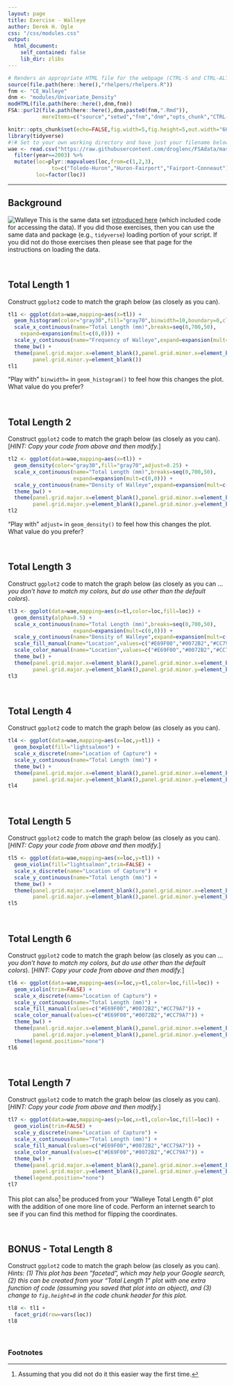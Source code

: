 ```yaml
---
layout: page
title: Exercise - Walleye
author: Derek H. Ogle
css: "/css/modules.css"
output:
  html_document:
    self_contained: false
    lib_dir: zlibs
---
```


```r
# Renders an appropriate HTML file for the webpage (CTRL-S and CTRL-ALT-C)
source(file.path(here::here(),"rhelpers/rhelpers.R"))
fnm <- "CE_Walleye"
dnm <- "modules/Univariate_Density"
modHTML(file.path(here::here(),dnm,fnm))
FSA::purl2(file.path(here::here(),dnm,paste0(fnm,".Rmd")),
           moreItems=c("source","setwd","fnm","dnm","opts_chunk","CTRL-S"))
```
```r
knitr::opts_chunk$set(echo=FALSE,fig.width=5,fig.height=5,out.width="60%")
library(tidyverse)
#!# Set to your own working directory and have just your filename below.
wae <- read.csv("https://raw.githubusercontent.com/droglenc/FSAdata/master/data-raw/WalleyeErie2.csv") %>%
  filter(year==2003) %>%
  mutate(loc=plyr::mapvalues(loc,from=c(1,2,3),
              to=c("Toledo-Huron","Huron-Fairport","Fairport-Conneaut")),
         loc=factor(loc))
```

----

## Background
<img src="../zimgs/Walleye.jpg" alt="Walleye" class="img-right">
This is the same data set [introduced here](../Intro2/CE_Walleye.html) (which included code for accessing the data). If you did those exercises, then you can use the same data and package (e.g., `tidyverse`) loading portion of your script. If you did not do those exercises then please see that page for the instructions on loading the data.

&nbsp;


## Total Length 1
Construct `ggplot2` code to match the graph below (as closely as you can).

```r
tl1 <- ggplot(data=wae,mapping=aes(x=tl)) +
  geom_histogram(color="gray30",fill="gray70",binwidth=10,boundary=0,closed="left") +
  scale_x_continuous(name="Total Length (mm)",breaks=seq(0,700,50),
    expand=expansion(mult=c(0,0))) +
  scale_y_continuous(name="Frequency of Walleye",expand=expansion(mult=c(0,0.05))) +
  theme_bw() +  
  theme(panel.grid.major.x=element_blank(),panel.grid.minor.x=element_blank(),
        panel.grid.minor.y=element_blank())
tl1
```

"Play with" `binwidth=` in `geom_histogram()` to feel how this changes the plot. What value do you prefer?

&nbsp;

## Total Length 2
Construct `ggplot2` code to match the graph below (as closely as you can). [*HINT: Copy your code from above and then modify.*]

```r
tl2 <- ggplot(data=wae,mapping=aes(x=tl)) +
  geom_density(color="gray30",fill="gray70",adjust=0.25) +
  scale_x_continuous(name="Total Length (mm)",breaks=seq(0,700,50),
                     expand=expansion(mult=c(0,0))) +
  scale_y_continuous(name="Density of Walleye",expand=expansion(mult=c(0,0.05))) +
  theme_bw() +  
  theme(panel.grid.major.x=element_blank(),panel.grid.minor.x=element_blank(),
        panel.grid.major.y=element_blank(),panel.grid.minor.y=element_blank())
tl2
```

"Play with" `adjust=` in `geom_density()` to feel how this changes the plot. What value do you prefer?

&nbsp;

## Total Length 3
Construct `ggplot2` code to match the graph below (as closely as you can ... *you don't have to match my colors, but do use other than the default colors*).

```r
tl3 <- ggplot(data=wae,mapping=aes(x=tl,color=loc,fill=loc)) +
  geom_density(alpha=0.5) +
  scale_x_continuous(name="Total Length (mm)",breaks=seq(0,700,50),
                     expand=expansion(mult=c(0,0))) +
  scale_y_continuous(name="Density of Walleye",expand=expansion(mult=c(0,0.05))) +
  scale_fill_manual(name="Location",values=c("#E69F00","#0072B2","#CC79A7")) +
  scale_color_manual(name="Location",values=c("#E69F00","#0072B2","#CC79A7")) +
  theme_bw() +  
  theme(panel.grid.major.x=element_blank(),panel.grid.minor.x=element_blank(),
        panel.grid.major.y=element_blank(),panel.grid.minor.y=element_blank())
tl3
```

&nbsp;

## Total Length 4
Construct `ggplot2` code to match the graph below (as closely as you can).

```r
tl4 <- ggplot(data=wae,mapping=aes(x=loc,y=tl)) +
  geom_boxplot(fill="lightsalmon") +
  scale_x_discrete(name="Location of Capture") +
  scale_y_continuous(name="Total Length (mm)") +
  theme_bw() +  
  theme(panel.grid.major.x=element_blank(),panel.grid.minor.x=element_blank(),
        panel.grid.major.y=element_blank(),panel.grid.minor.y=element_blank())
tl4
```

&nbsp;

## Total Length 5
Construct `ggplot2` code to match the graph below (as closely as you can). [*HINT: Copy your code from above and then modify.*]

```r
tl5 <- ggplot(data=wae,mapping=aes(x=loc,y=tl)) +
  geom_violin(fill="lightsalmon",trim=FALSE) +
  scale_x_discrete(name="Location of Capture") +
  scale_y_continuous(name="Total Length (mm)") +
  theme_bw() +  
  theme(panel.grid.major.x=element_blank(),panel.grid.minor.x=element_blank(),
        panel.grid.major.y=element_blank(),panel.grid.minor.y=element_blank())
tl5
```

&nbsp;


## Total Length 6
Construct `ggplot2` code to match the graph below (as closely as you can ... *you don't have to match my colors, but do use other than the default colors*). [*HINT: Copy your code from above and then modify.*]

```r
tl6 <- ggplot(data=wae,mapping=aes(x=loc,y=tl,color=loc,fill=loc)) +
  geom_violin(trim=FALSE) +
  scale_x_discrete(name="Location of Capture") +
  scale_y_continuous(name="Total Length (mm)") +
  scale_fill_manual(values=c("#E69F00","#0072B2","#CC79A7")) +
  scale_color_manual(values=c("#E69F00","#0072B2","#CC79A7")) +
  theme_bw() +  
  theme(panel.grid.major.x=element_blank(),panel.grid.minor.x=element_blank(),
        panel.grid.major.y=element_blank(),panel.grid.minor.y=element_blank()) +
  theme(legend.position="none")
tl6
```

&nbsp;


## Total Length 7
Construct `ggplot2` code to match the graph below (as closely as you can). [*HINT: Copy your code from above and then modify.*]

```r
tl7 <- ggplot(data=wae,mapping=aes(y=loc,x=tl,color=loc,fill=loc)) +
  geom_violin(trim=FALSE) +
  scale_y_discrete(name="Location of Capture") +
  scale_x_continuous(name="Total Length (mm)") +
  scale_fill_manual(values=c("#E69F00","#0072B2","#CC79A7")) +
  scale_color_manual(values=c("#E69F00","#0072B2","#CC79A7")) +
  theme_bw() +  
  theme(panel.grid.major.x=element_blank(),panel.grid.minor.x=element_blank(),
        panel.grid.major.y=element_blank(),panel.grid.minor.y=element_blank()) +
  theme(legend.position="none")
tl7
```

This plot can also[^coord_flip] be produced from your "Walleye Total Length 6" plot with the addition of one more line of code. Perform an internet search to see if you can find this method for flipping the coordinates.


&nbsp;

## BONUS - Total Length 8
Construct `ggplot2` code to match the graph below (as closely as you can). *Hints: (1) This plot has been "faceted", which may help your Google search, (2) this can be created from your "Total Length 1" plot with one extra function of code (assuming you saved that plot into an object), and (3) change to `fig.height=8` in the code chunk header for this plot.*

```r
tl8 <- tl1 +
  facet_grid(row=vars(loc))
tl8
```

&nbsp;

### Footnotes
[^coord_flip]: Assuming that you did not do it this easier way the first time.
